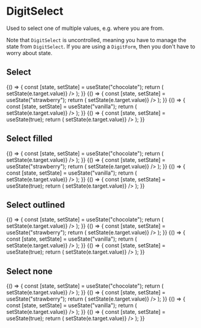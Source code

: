 
<Meta
    title="Elements|DigitSelect"
    component={DigitSelect}
    decorators={[DigitProvidersDecorator]}
/>

# DigitSelect

Used to select one of multiple values, e.g. where you are from.

Note that `DigitSelect` is uncontrolled, meaning you have to manage the state from `DigitSelect`. If you are using a `DigitForm`, then you don't have to worry about state.

## Select

<Preview>
    <Story name="Normal">
        {() => {
            const [state, setState] = useState("chocolate");
            return (
                <DigitSelect
                    upperLabel="Upper label"
                    lowerLabel="Lower label"
                    valueToTextMap={{
                        chocolate: "Chocolate",
                        vanilla: "Vanilla",
                        strawberry: "Strawberry"
                    }}
                    value={state}
                    onChange={e => setState(e.target.value)}
                />
            );
        }}
    </Story>
    <Story name="Reversed">
        {() => {
            const [state, setState] = useState("strawberry");
            return (
                <DigitSelect
                    upperLabel="Reversed"
                    lowerLabel="Lower label"
                    reverse
                    valueToTextMap={{
                        chocolate: "Chocolate",
                        vanilla: "Vanilla",
                        strawberry: "Strawberry"
                    }}
                    value={state}
                    onChange={e => setState(e.target.value)}
                />
            );
        }}
    </Story>
    <Story name="Other standard value">
        {() => {
            const [state, setState] = useState("vanilla");
            return (
                <DigitSelect
                    upperLabel="Other standard value"
                    lowerLabel="Lower label"
                    valueToTextMap={{
                        chocolate: "Chocolate",
                        vanilla: "Vanilla",
                        strawberry: "Strawberry"
                    }}
                    value={state}
                    onChange={e => setState(e.target.value)}
                />
            );
        }}
    </Story>
    <Story name="Disabled">
        {() => {
            const [state, setState] = useState(true);
            return (
                <DigitSelect
                    upperLabel="Upper label"
                    lowerLabel="Lower label"
                    disabled
                    value={state}
                    onChange={e => setState(e.target.value)}
                />
            );
        }}
    </Story>
</Preview>

## Select filled

<Preview>
    <Story name="Normal filled">
        {() => {
            const [state, setState] = useState("chocolate");
            return (
                <DigitSelect
                    upperLabel="Upper label"
                    lowerLabel="Lower label"
                    filled
                    valueToTextMap={{
                        chocolate: "Chocolate",
                        vanilla: "Vanilla",
                        strawberry: "Strawberry"
                    }}
                    value={state}
                    onChange={e => setState(e.target.value)}
                />
            );
        }}
    </Story>
    <Story name="Reversed filled">
        {() => {
            const [state, setState] = useState("strawberry");
            return (
                <DigitSelect
                    upperLabel="Reversed"
                    lowerLabel="Lower label"
                    reverse
                    filled
                    valueToTextMap={{
                        chocolate: "Chocolate",
                        vanilla: "Vanilla",
                        strawberry: "Strawberry"
                    }}
                    value={state}
                    onChange={e => setState(e.target.value)}
                />
            );
        }}
    </Story>
    <Story name="Other standard value filled">
        {() => {
            const [state, setState] = useState("vanilla");
            return (
                <DigitSelect
                    upperLabel="Other standard value"
                    lowerLabel="Lower label"
                    filled
                    valueToTextMap={{
                        chocolate: "Chocolate",
                        vanilla: "Vanilla",
                        strawberry: "Strawberry"
                    }}
                    value={state}
                    onChange={e => setState(e.target.value)}
                />
            );
        }}
    </Story>
    <Story name="Disabled filled">
        {() => {
            const [state, setState] = useState(true);
            return (
                <DigitSelect
                    upperLabel="Upper label"
                    lowerLabel="Lower label"
                    filled
                    disabled
                    value={state}
                    onChange={e => setState(e.target.value)}
                />
            );
        }}
    </Story>
</Preview>

## Select outlined

<Preview>
    <Story name="Normal outlined">
        {() => {
            const [state, setState] = useState("chocolate");
            return (
                <DigitSelect
                    upperLabel="Upper label"
                    lowerLabel="Lower label"
                    outlined
                    valueToTextMap={{
                        chocolate: "Chocolate",
                        vanilla: "Vanilla",
                        strawberry: "Strawberry"
                    }}
                    value={state}
                    onChange={e => setState(e.target.value)}
                />
            );
        }}
    </Story>
    <Story name="Reversed outlined">
        {() => {
            const [state, setState] = useState("strawberry");
            return (
                <DigitSelect
                    upperLabel="Reversed"
                    lowerLabel="Lower label"
                    reverse
                    outlined
                    valueToTextMap={{
                        chocolate: "Chocolate",
                        vanilla: "Vanilla",
                        strawberry: "Strawberry"
                    }}
                    value={state}
                    onChange={e => setState(e.target.value)}
                />
            );
        }}
    </Story>
    <Story name="Other standard value outlined">
        {() => {
            const [state, setState] = useState("vanilla");
            return (
                <DigitSelect
                    upperLabel="Other standard value"
                    lowerLabel="Lower label"
                    outlined
                    valueToTextMap={{
                        chocolate: "Chocolate",
                        vanilla: "Vanilla",
                        strawberry: "Strawberry"
                    }}
                    value={state}
                    onChange={e => setState(e.target.value)}
                />
            );
        }}
    </Story>
    <Story name="Disabled outlined">
        {() => {
            const [state, setState] = useState(true);
            return (
                <DigitSelect
                    upperLabel="Upper label"
                    lowerLabel="Lower label"
                    outlined
                    disabled
                    value={state}
                    onChange={e => setState(e.target.value)}
                />
            );
        }}
    </Story>
</Preview>

## Select none

<Preview>
    <Story name="Normal none">
        {() => {
            const [state, setState] = useState("chocolate");
            return (
                <DigitSelect
                    upperLabel="Upper label"
                    lowerLabel="Lower label"
                    allowToChooseNone={true}
                    valueToTextMap={{
                        chocolate: "Chocolate",
                        vanilla: "Vanilla",
                        strawberry: "Strawberry"
                    }}
                    value={state}
                    onChange={e => setState(e.target.value)}
                />
            );
        }}
    </Story>
    <Story name="Reversed none">
        {() => {
            const [state, setState] = useState("strawberry");
            return (
                <DigitSelect
                    upperLabel="Reversed"
                    lowerLabel="Lower label"
                    reverse
                    allowToChooseNone={true}
                    valueToTextMap={{
                        chocolate: "Chocolate",
                        vanilla: "Vanilla",
                        strawberry: "Strawberry"
                    }}
                    value={state}
                    onChange={e => setState(e.target.value)}
                />
            );
        }}
    </Story>
    <Story name="Other standard value none">
        {() => {
            const [state, setState] = useState("vanilla");
            return (
                <DigitSelect
                    upperLabel="Other standard value"
                    lowerLabel="Lower label"
                    allowToChooseNone={true}
                    valueToTextMap={{
                        chocolate: "Chocolate",
                        vanilla: "Vanilla",
                        strawberry: "Strawberry"
                    }}
                    value={state}
                    onChange={e => setState(e.target.value)}
                />
            );
        }}
    </Story>
    <Story name="Disabled none">
        {() => {
            const [state, setState] = useState(true);
            return (
                <DigitSelect
                    upperLabel="Upper label"
                    lowerLabel="Lower label"
                    allowToChooseNone={true}
                    disabled
                    value={state}
                    onChange={e => setState(e.target.value)}
                />
            );
        }}
    </Story>
</Preview>

<Props of={DigitSelect} />
